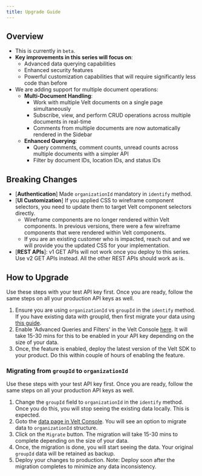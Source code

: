 ```yaml
---
title: Upgrade Guide
---
```


## Overview
- This is currently in `beta`.
- **Key improvements in this series will focus on**:
  - Advanced data querying capabilities
  - Enhanced security features
  - Powerful customization capabilities that will require significantly less code than before
- We are adding support for multiple document operations:
  - **Multi-Document Handling**:
    - Work with multiple Velt documents on a single page simultaneously
    - Subscribe, view, and perform CRUD operations across multiple documents in real-time
    - Comments from multiple documents are now automatically rendered in the Sidebar
  - **Enhanced Querying**:
    - Query comments, comment counts, unread counts across multiple documents with a simpler API
    - Filter by document IDs, location IDs, and status IDs


## Breaking Changes
- [**Authentication**] Made `organizationId` mandatory in `identify` method.
- [**UI Customization**] If you applied CSS to wireframe component selectors, you need to update them to target Velt component selectors directly.
  - Wireframe components are no longer rendered within Velt components. In previous versions, there were a few wireframe components that were rendered within Velt components.
  - If you are an existing customer who is impacted, reach out and we will provide you the updated CSS for your implementation.
- [**REST APIs**]: v1 GET APIs will not work once you deploy to this series. Use v2 GET APIs instead. All the other REST APIs should work as is.

## How to Upgrade
Use these steps with your test API key first. Once you are ready, follow the same steps on all your production API keys as well.

1. Ensure you are using `organizationId` vs `groupId` in the `identify` method. If you have existing data with groupId, then first migrate your data using [this guide](#migrating-from-groupid-to-organizationid).
2. Enable 'Advanced Queries and Filters' in the Velt Console [here](https://console.velt.dev/dashboard/config/appconfig). It will take 15-30 mins for this to be enabled in your API key depending on the size of your data.
3. Once, the feature is enabled, deploy the latest version of the Velt SDK to your product. Do this within couple of hours of enabling the feature.



### Migrating from `groupId` to `organizationId`
Use these steps with your test API key first. Once you are ready, follow the same steps on all your production API keys as well.
1. Change the `groupId` field to `organizationId` in the `identify` method. Once you do this, you will stop seeing the existing data locally. This is expected.
2. Goto the [data page in Velt Console](https://console.velt.dev/dashboard/data/organization). You will see an option to migrate data to `organizationId` structure.
3. Click on the `Migrate` button. The migration will take 15-30 mins to complete depending on the size of your data.
4. Once, the migration is done, you will start seeing the data. Your original `groupId` data will be retained as backup.
5. Deploy your changes to production. Note: Deploy soon after the migration completes to minimize any data inconsistency.